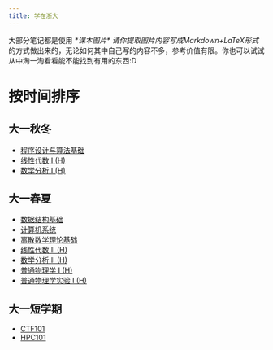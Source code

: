 ```yaml
---
title: 学在浙大
---
```

大部分笔记都是使用 *\*课本图片\* 请你提取图片内容写成Markdown+LaTeX形式* 的方式做出来的，无论如何其中自己写的内容不多，参考价值有限。你也可以试试从中淘一淘看看能不能找到有用的东西:D

# 按时间排序

## 大一秋冬

- [程序设计与算法基础](./CS1014GZ/)
- [线性代数 I (H)](./MATH1261GH)
- [数学分析 I (H)](./MATH1163GH)

## 大一春夏

- [数据结构基础](./CS1018F)
- [计算机系统](./CS1028M)
- [离散数学理论基础](./CS1032M)
- [线性代数 II (H)](./MATH1262GH)
- [数学分析 II (H)](./MATH1164GH)
- [普通物理学 I (H)](./PHY1001GH)
- [普通物理学实验 I (H)](./PHY1005GH)

## 大一短学期

- [CTF101](./CTF101)
- [HPC101](./CS1030M)